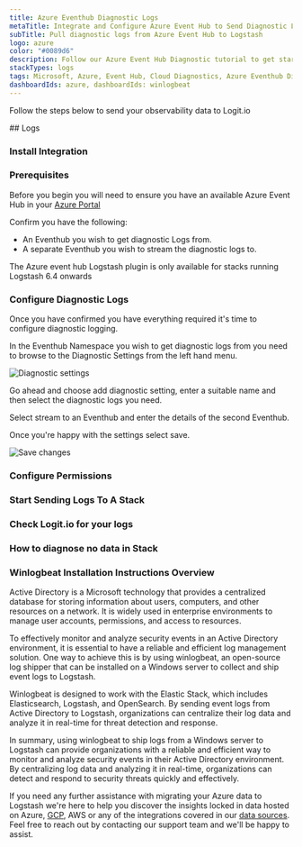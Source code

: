 ```yaml
---
title: Azure Eventhub Diagnostic Logs
metaTitle: Integrate and Configure Azure Event Hub to Send Diagnostic Logs
subTitle: Pull diagnostic logs from Azure Event Hub to Logstash
logo: azure
color: "#0089d6"
description: Follow our Azure Event Hub Diagnostic tutorial to get started shipping Azure Event Hub Diagnostic logs to Logstash for monitoring and analysis.
stackTypes: logs
tags: Microsoft, Azure, Event Hub, Cloud Diagnostics, Azure Eventhub Diagnostics
dashboardIds: azure, dashboardIds: winlogbeat
---
```


Follow the steps below to send your observability data to Logit.io

<Steps>
  ## Logs
  
  ### Install Integration

  <InstallIntegration/>

  ### Prerequisites

  Before you begin you will need to ensure you have an available 
  Azure Event Hub in your [Azure Portal](https://portal.azure.com/)

  Confirm you have the following:
  - An Eventhub you wish to get diagnostic Logs from.
  - A separate Eventhub you wish to stream the diagnostic logs to.

  <Callout type="info">
      The Azure event hub Logstash plugin is only available for stacks running Logstash 6.4 onwards
  </Callout>

  ### Configure Diagnostic Logs

  Once you have confirmed you have everything required it's time to configure diagnostic logging.

  In the Eventhub Namespace you wish to get diagnostic logs from you need to browse to the Diagnostic Settings from the left hand menu.

  ![Diagnostic settings](@/images/integrations/azure/eventhub/DiagnosticSettings.png)

  Go ahead and choose add diagnostic setting, enter a suitable name and then select the diagnostic logs you need.

  Select stream to an Eventhub and enter the details of the second Eventhub.

  Once you're happy with the settings select save.

  ![Save changes](@/images/integrations/azure/eventhub/DiagnosticSettings2.png)

  ### Configure Permissions

  <AzureConfiguration />

  ### Start Sending Logs To A Stack

  <AzureInput stackType="logs" utmMedium="logs" utmCampaign="azureactivitylogs" type="azure" />

  ### Check Logit.io for your logs

  <LaunchStack utmMedium="logs" utmCampaign="azureactivitylogs" source="azureactivitylogs" />

  ### How to diagnose no data in Stack

  <DiagnoseNoData />

</Steps>

### Winlogbeat Installation Instructions Overview

Active Directory is a Microsoft technology that provides a centralized database for storing information about users, 
computers, and other resources on a network. It is widely used in enterprise environments to manage user accounts, 
permissions, and access to resources.

To effectively monitor and analyze security events in an Active Directory environment, it is essential to have a reliable 
and efficient log management solution. One way to achieve this is by using winlogbeat, an open-source log shipper that can 
be installed on a Windows server to collect and ship event logs to Logstash.

Winlogbeat is designed to work with the Elastic Stack, which includes Elasticsearch, Logstash, and OpenSearch. By sending 
event logs from Active Directory to Logstash, organizations can centralize their log data and analyze it in real-time for 
threat detection and response.

In summary, using winlogbeat to ship logs from a Windows server to Logstash can provide organizations with a reliable and 
efficient way to monitor and analyze security events in their Active Directory environment. By centralizing log data and 
analyzing it in real-time, organizations can detect and respond to security threats quickly and effectively.
      
If you need any further assistance with migrating your Azure data to Logstash we're here to help you discover the insights 
locked in data hosted on Azure, [GCP](/integrations/google-cloud-operations), AWS or any of the integrations 
covered in our [data sources](/integrations/). Feel free to reach out by contacting our support 
team <IntercomButton text="via live chat" /> and we'll be happy to assist.